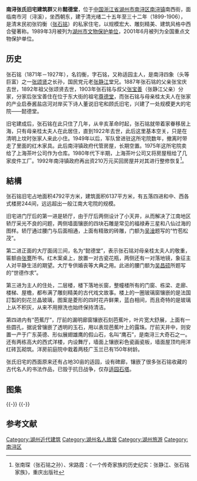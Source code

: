{{文物保护单位
| 级别 = 全国
| 图片 = [[File:Former_Residence_of_Zhang_Shiming_007_2014-06.jpg|260px]]<br><small>大门，2014年6月</small>
| 名称 = 南浔张氏旧宅建筑群
| 编号 = 5-488
| 分类 = 近现代重要史迹及代表性建筑
| 时代 = 1899-1906年
| 所在 = [[浙江省|浙江省]][[湖州市|湖州市]][[南浔区|南浔区]]
| 登录 = 2001年6月
| Cat = 浙江全国重点文物保护单位
}}
'''南浔张氏旧宅建筑群'''又称'''懿德堂'''，位于[[中国|中国]][[浙江省|浙江省]][[湖州市|湖州市]][[南浔区|南浔区]][[南浔镇|南浔镇]]南西街，面临南市河（浔溪），坐西朝东，建于清光绪二十五年至三十二年（1899-1906），是清末民初张钧衡（[[张石铭|张石铭]]）的私家住宅，以规模宏大、雕刻精美、建筑风格中西合璧著称。1989年3月被列为[[湖州市文物保护单位|湖州市文物保护单位]]，2001年6月被列为全国重点文物保护单位。

== 历史 ==
张石铭（1871年－1927年），名钧衡，字石铭，又称适园主人，是南浔四象（头等巨富）之一[[张颂贤|张颂贤]]之长孙，国民党元老[[张静江|张静江]]堂兄。1887年张石铭的父亲张宝庆去世，1892年祖父张颂贤去世，1903年张石铭与叔父[[张宝善|张宝善]]（张静江父亲）分家，分家后张宝善住在位于东大街的祖宅[[南浔张静江故居|尊德堂]]，而张石铭与母亲桂太夫人在张家的产业启泰酱盐店河对岸买下诗人董说旧宅和顾氏旧宅，兴建了一处规模更大的宅院——懿德堂。

旧宅建成后，张石铭在此只住了几年，从辛亥革命时起，张石铭就带着家眷移居上海，只有母亲桂太夫人在此居住，直到1922年去世，此后这里基本空关，只是在清明上坟时张家人来此小住。1949年以后，军队曾进驻这所宅院数年，撤离时带走了里面的红木家具。此后南浔镇政府代管房屋，长期空置。1975年这所宅院卖给了上海茶叶公司作为仓库。1980年代下半期，上海茶叶公司又将房屋租给了几家皮件工厂。1992年南浔镇政府再出资210万元买回房屋并对其进行整修恢复<ref>张南琛（张石铭之孙）、宋路霞：《一个传奇家族的历史纪实：张静江、张石铭家族》，重庆出版社</ref>。

== 結構 ==
张石铭旧宅占地面积4792平方米，建筑面积6137平方米，有五落四进和中、西各式楼房244间，远远超出一般江南大宅院的规模。

旧宅进门厅后的第一进是轿厅，由于厅后两侧设计了小天井，从而解决了江南地区轿厅采光不良的问题，两侧墙面镶嵌的四块石雕是常见的福禄寿三星和八仙过海的图样。轿厅通过腰门与后面相通，上面有精致的砖雕，门额为[[吴淦|吴淦]]题写的“竹苞松茂”。

第二进正面的大厅面阔三间，名为“懿德堂”，表示张石铭对母亲桂太夫人的敬重，匾额由[[张謇|张謇]]所书。红木案桌上，放置一对古瓷花瓶，两侧还有一对落地镜，象征主人对平静生活的期望。大厅专供婚丧等大典之用。此进的腰门额为[[吴昌硕|吴昌硕]]所题写的“世德作求”。

第三进为主人的住处，二层楼，楼下落地长窗，整幢楼所有的门窗、栋梁、走廊、楼梯、屋檐，都布满了雕刻精美的古代戏文故事。楼上的一圈玻璃窗镶嵌的是法国訂製的刻花兰晶玻璃，图案是菱形的四时花卉鲜果，蓝白相间，而且奇特的是玻璃上从不积灰，从来不用擦洗也始终保持清洁。

第四进内有“芭蕉厅”，厅前的漏明廊窗镶嵌石刻芭蕉叶，叶片宽大舒展，上面有一些圆孔，据说曾镶嵌了透明的玉石，用以表现芭蕉叶上的露珠。厅前天井中，则安置一产于广东英德、形似展翅雄鹰的假山石，名叫“鹰石”，是南浔三大奇石之一。还有两栋高大的西式洋楼，内设舞厅，墙面上镶嵌彩色瓷画瓷板，墙面屋顶均用洋红砖瓦砌筑。洋房前庭院中栽着两枝广玉兰已有150年树龄。

张氏旧宅的西面原来还有占地30亩的适园，设有碑廊，镶嵌了很多张石铭收藏的古代名人的书法作品，已毁于抗日战争，仅存[[适园石塔|适园石塔]]。

== 图集 ==
{{multiple image
| align  = left
| width = 240
| image1 = Former Residence of Zhang Shiming 013 2014-06.jpg 
| caption1 = 第二进懿德堂外景
| image2 = Former Residence of Zhang Shiming 018 2014-06.jpg  
| caption2 = 第二进懿德堂内景
| image3 = Former Residence of Zhang Shiming 056 2014-06.jpg   
| caption3 = 第三进内厅（堂楼）外景
| image4 = Former Residence of Zhang Shiming 059 2014-06.jpg   
| caption4 = 第三进内厅（堂楼）内景
}}
{{-}}
{{multiple image
| align  = left
| width = 240
| image1 = Former Residence of Zhang Shiming 094 2014-06.jpg 
| caption1 = 西洋楼外景
| image2 = Former Residence of Zhang Shiming 084 2014-06.jpg 
| caption2 = 西洋楼内景
}}
{{-}}

== 参考文献 ==
{{reflist}}
{{DEFAULTSORT:Z张}}
{{commons category|Former Residence of Zhang Shiming}}

{{浙江全国重点文物保护单位}}
{{南浔古镇}}
{{中国20世纪建筑遗产}}
[[Category:湖州近代建筑|Category:湖州近代建筑]]
[[Category:湖州名人故居|Category:湖州名人故居]]
[[Category:湖州旅游|Category:湖州旅游]]
[[Category:南浔区|Category:南浔区]]